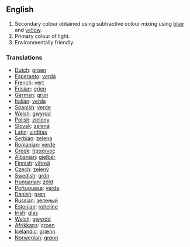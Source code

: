 ==English==

#Secondary colour obtained using subtractive colour mixing using [[blue]] and [[yellow]].
#Primary colour of light.
#Environmentally friendly.

===Translations===

* [[Dutch]]: [[groen]] 
* [[Esperanto]]: [[verda]]
* [[French]]: [[vert]]
* [[Frisian]]: [[grien]]
* [[German]]: [[grün]]
* [[Italian]]: [[verde]]
* [[Spanish]]: [[verde]]
* [[Welsh]]: [[gwyrdd]]
* [[Polish]]: [[zielony]]
* [[Slovak]]: [[zelená]]
* [[Latin]]: [[virditas]]
* [[Serbian]]: [[zelena]]
* [[Romanian]]: [[verde]]
* [[Greek]]: [[πράσινος]]
* [[Albanian]]: [[gjelbër]]
* [[Finnish]]: [[vihreä]]
* [[Czech]]: [[zelený]]
* [[Swedish]]: [[grön]]
* [[Hungarian]]: [[zöld]]
* [[Portuguese]]: [[verde]]
* [[Danish]]: [[grøn]]
* [[Russian]]: [[зеленый]]
* [[Estonian]]: [[roheline]]
* [[Irish]]: [[glas]]
* [[Welsh]]: [[gwyrdd]]
* [[Afrikkans]]: [[groen]]
* [[Icelandic]]: [[grænn]]
* [[Norwegian]]: [[grønn]]
